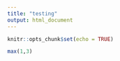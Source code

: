 ```yaml
---
title: "testing"
output: html_document
---
```


```r
knitr::opts_chunk$set(echo = TRUE)
```

```r
max(1,3)
```

